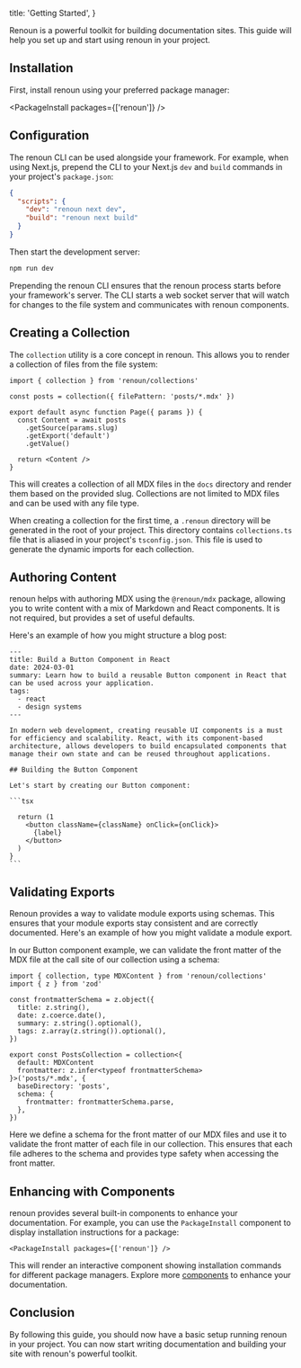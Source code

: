   title: 'Getting Started',
}

Renoun is a powerful toolkit for building documentation sites. This guide will help you set up and start using renoun in your project.

## Installation

First, install renoun using your preferred package manager:

<PackageInstall packages={['renoun']} />

## Configuration

The renoun CLI can be used alongside your framework. For example, when using Next.js, prepend the CLI to your Next.js `dev` and `build` commands in your project's `package.json`:

```json
{
  "scripts": {
    "dev": "renoun next dev",
    "build": "renoun next build"
  }
}
```

Then start the development server:

```bash
npm run dev
```

Prepending the renoun CLI ensures that the renoun process starts before your framework's server. The CLI starts a web socket server that will watch for changes to the file system and communicates with renoun components.

## Creating a Collection

The `collection` utility is a core concept in renoun. This allows you to render a collection of files from the file system:

```tsx
import { collection } from 'renoun/collections'

const posts = collection({ filePattern: 'posts/*.mdx' })

export default async function Page({ params }) {
  const Content = await posts
    .getSource(params.slug)
    .getExport('default')
    .getValue()

  return <Content />
}
```

This will creates a collection of all MDX files in the `docs` directory and render them based on the provided slug. Collections are not limited to MDX files and can be used with any file type.

When creating a collection for the first time, a `.renoun` directory will be generated in the root of your project. This directory contains `collections.ts` file that is aliased in your project's `tsconfig.json`. This file is used to generate the dynamic imports for each collection.

## Authoring Content

renoun helps with authoring MDX using the `@renoun/mdx` package, allowing you to write content with a mix of Markdown and React components. It is not required, but provides a set of useful defaults.

Here's an example of how you might structure a blog post:

````mdx
---
title: Build a Button Component in React
date: 2024-03-01
summary: Learn how to build a reusable Button component in React that can be used across your application.
tags:
  - react
  - design systems
---

In modern web development, creating reusable UI components is a must for efficiency and scalability. React, with its component-based architecture, allows developers to build encapsulated components that manage their own state and can be reused throughout applications.

## Building the Button Component

Let's start by creating our Button component:

```tsx

  return (1
    <button className={className} onClick={onClick}>
      {label}
    </button>
  )
}
```
````

## Validating Exports

Renoun provides a way to validate module exports using schemas. This ensures that your module exports stay consistent and are correctly documented. Here's an example of how you might validate a module export.

In our Button component example, we can validate the front matter of the MDX file at the call site of our collection using a schema:

```tsx
import { collection, type MDXContent } from 'renoun/collections'
import { z } from 'zod'

const frontmatterSchema = z.object({
  title: z.string(),
  date: z.coerce.date(),
  summary: z.string().optional(),
  tags: z.array(z.string()).optional(),
})

export const PostsCollection = collection<{
  default: MDXContent
  frontmatter: z.infer<typeof frontmatterSchema>
}>('posts/*.mdx', {
  baseDirectory: 'posts',
  schema: {
    frontmatter: frontmatterSchema.parse,
  },
})
```

Here we define a schema for the front matter of our MDX files and use it to validate the front matter of each file in our collection. This ensures that each file adheres to the schema and provides type safety when accessing the front matter.

## Enhancing with Components

renoun provides several built-in components to enhance your documentation. For example, you can use the `PackageInstall` component to display installation instructions for a package:

```tsx
<PackageInstall packages={['renoun']} />
```

This will render an interactive component showing installation commands for different package managers. Explore more [components](/components) to enhance your documentation.

## Conclusion

By following this guide, you should now have a basic setup running renoun in your project. You can now start writing documentation and building your site with renoun's powerful toolkit.

